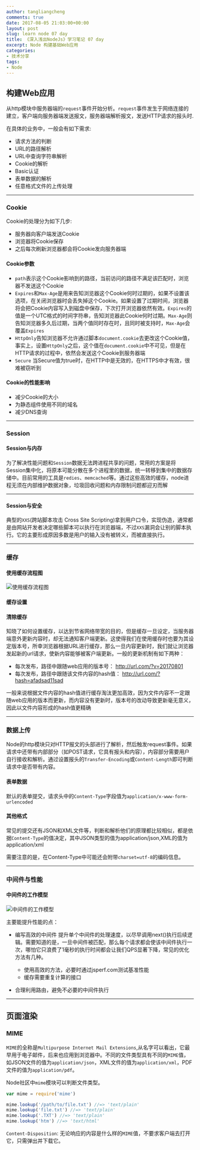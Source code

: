 ```yaml
---
author: tangliangcheng
comments: true
date: 2017-08-05 21:03:00+00:00
layout: post
slug: learn node 07 day
title: 《深入浅出NodeJs》学习笔记 07 day
excerpt: Node 构建基础Web应用
categories:
- 技术分享
tags:
- Node
---
```


## 构建Web应用

从http模块中服务器端的`request`事件开始分析。`request`事件发生于网络连接的建立，客户端向服务器端发送报文，服务器端解析报文，发送HTTP请求的报头时.

在具体的业务中，一般会有如下需求:

* 请求方法的判断
* URL的路径解析
* URL中查询字符串解析
* Cookie的解析
* Basic认证
* 表单数据的解析
* 任意格式文件的上传处理

---

### Cookie

Cookie的处理分为如下几步:

* 服务器向客户端发送Cookie
* 浏览器将Cookie保存
* 之后每次刷新浏览器都会将Cookie发向服务器端

#### Cookie参数

* `path`表示这个Cookie影响到的路径，当前访问的路径不满足该匹配时，浏览器不发送这个Cookie
* `Expires`和`Max-Age`是用来告知浏览器这个Cookie何时过期的，如果不设置该选项，在关闭浏览器时会丢失掉这个Cookie。如果设置了过期时间，浏览器将会把Cookie内容写入到磁盘中保存，下次打开浏览器依然有效。`Expires`的值是一个UTC格式的时间字符串，告知浏览器此Cookie何时过期。`Max-Age`则告知浏览器多久后过期，当两个值同时存在时，且同时被支持时，`Max-Age`会覆盖`Expires`
* `HttpOnly`告知浏览器不允许通过脚本`document.cookie`去更改这个Cookie值，事实上，设置`HttpOnly`之后，这个值在`document.cookie`中不可见，但是在HTTP请求的过程中，依然会发送这个Cookie到服务器端
* `Secure` 当Secure值为true时，在HTTP中是无效的，在HTTPS中才有效，很难被窃听到

#### Cookie的性能影响

* 减少Cookie的大小
* 为静态组件使用不同的域名
* 减少DNS查询

---

### Session

#### Session与内存

为了解决性能问题和`Session`数据无法跨进程共享的问题，常用的方案是将Session集中化，将原本可能分散在多个进程里的数据，统一转移到集中的数据存储中。目前常用的工具是`redies`、`memcached`等。通过这些高效的缓存，node进程无须在内部维护数据对象，垃圾回收问题和内存限制问题都迎刃而解

---

#### Session与安全

典型的`XXS`(跨站脚本攻击 Cross Site Scripting)拿到用户口令，实现伪造，通常都是由网站开发者决定哪些脚本可以执行在浏览器端，不过`XXS`漏洞会让别的脚本执行。它的主要形成原因多数是用户的输入没有被转义，而被直接执行。

---

### 缓存

#### 使用缓存流程图

![使用缓存流程图](https://github.com/peakcool/learn-nodejs-notes/blob/master/%E7%A4%BA%E6%84%8F%E5%9B%BE/%E6%9E%84%E5%BB%BA%E5%9F%BA%E7%A1%80web%E5%BA%94%E7%94%A8/%E4%BD%BF%E7%94%A8%E7%BC%93%E5%AD%98%E7%9A%84%E6%B5%81%E7%A8%8B%E7%A4%BA%E6%84%8F%E5%9B%BE.png?raw=true)

#### 缓存设置

#### 清除缓存

知晓了如何设置缓存，以达到节省网络带宽的目的，但是缓存一旦设定，当服务器端意外更新内容时，却无法通知客户端更新。这使得我们在使用缓存时也要为其设定版本号，所幸浏览器根据URL进行缓存，那么一旦内容更新时，我们就让浏览器发起新的url请求，使新内容能够被客户端更新。一般的更新机制有如下两种：

* 每次发布，路径中跟随web应用的版本号： http://url.com/?v=20170801
* 每次发布，路径中跟随该文件内容的hash值： http://url.com/?hash=afadsad11sad

一般来说根据文件内容的hash值进行缓存淘汰更加高效，因为文件内容不一定跟随web应用的版本而更新，而内容没有更新时，版本号的改动导致更新毫无意义，因此以文件内容形成的hash值更精确

---

### 数据上传

Node的http模块只对HTTP报文的头部进行了解析，然后触发request事件。如果请求中还带有内部部分（如POST请求，它具有报头和内容），内容部分需要用户自行接收和解析。通过设置报头的`Transfer-Encoding`或`Content-Length`即可判断请求中是否带有内容。

#### 表单数据

默认的表单提交，请求头中的`Content-Type`字段值为`application/x-www-form-urlencoded`

#### 其他格式

常见的提交还有JSON和XML文件等，判断和解析他们的原理都比较相似，都是依据`Content-Type`的值决定，其中JSON类型的值为application/json,XML的值为application/xml

需要注意的是，在Content-Type中可能还会附带`charset=utf-8`的编码信息。

---

### 中间件与性能

#### 中间件的工作模型

![中间件的工作模型](https://github.com/peakcool/learn-nodejs-notes/blob/master/%E7%A4%BA%E6%84%8F%E5%9B%BE/%E6%9E%84%E5%BB%BA%E5%9F%BA%E7%A1%80web%E5%BA%94%E7%94%A8/%E4%B8%AD%E9%97%B4%E4%BB%B6%E7%9A%84%E5%B7%A5%E4%BD%9C%E6%A8%A1%E5%9E%8B.png?raw=true)

主要能提升性能的点：

* 编写高效的中间件
    提升单个中间件的处理速度，以尽早调用next()执行后续逻辑。需要知道的是，一旦中间件被匹配，那么每个请求都会使该中间件执行一次，哪怕它只浪费了1毫秒的执行时间都会让我们QPS显著下降，常见的优化方法有几种。

    * 使用高效的方法，必要时通过jsperf.com测试基准性能
    * 缓存需要重复计算的接口

* 合理利用路由，避免不必要的中间件执行

---

## 页面渲染

### MIME

`MIME`的全称是`Multipurpose Internet Mail Extensions`,从名字可以看出，它最早用于电子邮件，后来也应用到浏览器中。不同的文件类型具有不同的`MIME`值，如JSON文件的值为`application/json`，XML文件的值为`application/xml`，PDF文件的值为`application/pdf`。

Node社区中`mime`模块可以判断文件类型。

```js
var mime = require('mime')

mime.lookup('/path/to/file.txt') //=> 'text/plain'
mime.lookup('file.txt') //=> 'text/plain'
mime.lookup('.TXT') //=> 'text/plain'
mime.lookup('htm') //=> 'text/html'
```

`Content-Disposition`: 无论响应的内容是什么样的`MIME`值，不要求客户端去打开它，只需弹出并下载它。
